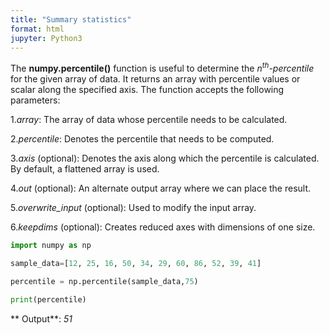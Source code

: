 ```yaml
---
title: "Summary statistics"
format: html
jupyter: Python3
---
```


The **numpy.percentile()** function is useful to determine the *n^th^-percentile* for the given array of data. It returns an array with percentile values or scalar along the specified axis. The function accepts the following parameters:
 
 1.*array*: The array of data whose percentile needs to be calculated.

 2.*percentile*: Denotes the percentile that needs to be computed.

 3.*axis* (optional): Denotes the axis along which the percentile is calculated. By default, a flattened array is used.

 4.*out* (optional): An alternate output array where we can place the result.

 5.*overwrite_input* (optional): Used to modify the input array.

 6.*keepdims* (optional): Creates reduced axes with dimensions of one size. 


```python

import numpy as np

sample_data=[12, 25, 16, 50, 34, 29, 60, 86, 52, 39, 41]

percentile = np.percentile(sample_data,75)

print(percentile)

```

** Output**: *51* 